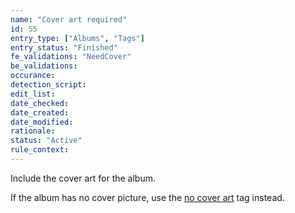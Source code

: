 ```yaml
---
name: "Cover art required"
id: 55
entry_type: ["Albums", "Tags"]
entry_status: "Finished"
fe_validations: "NeedCover"
be_validations:
occurance:
detection_script:
edit_list:
date_checked:
date_created:
date_modified:
rationale:
status: "Active"
rule_context:
---
```

Include the cover art for the album.

If the album has no cover picture, use the [no cover art](https://vocadb.net/T/2811) tag instead.